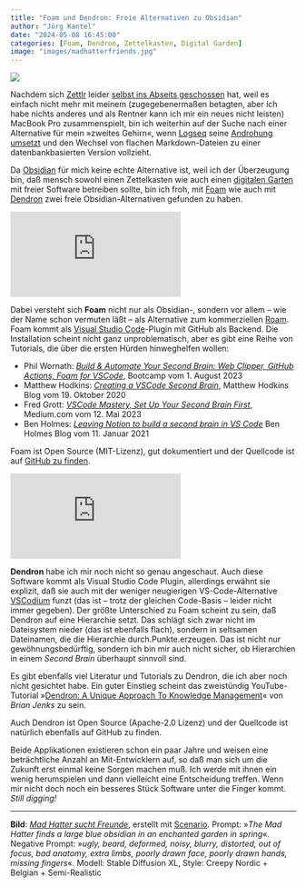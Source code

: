 ```yaml
---
title: "Foam und Dendron: Freie Alternativen zu Obsidian"
author: "Jörg Kantel"
date: "2024-05-08 16:45:00"
categories: [Foam, Dendron, Zettelkasten, Digital Garden]
image: "images/madhatterfriends.jpg"
---
```


[![](images/madhatterfriends-b.jpg)](https://www.flickr.com/photos/schockwellenreiter/53705074626/)

Nachdem sich [Zettlr](http://cognitiones.kantel-chaos-team.de/webworking/auszeichnungssprachen/zettlr.html) leider [selbst ins Abseits geschossen](https://kantel.github.io/posts/2024050501_zettlr_catalina/) hat, weil es einfach nicht mehr mit meinem (zugegebenermaßen betagten, aber ich habe nichts anderes und als Rentner kann ich mir ein neues nicht leisten) MacBook Pro zusammenspielt, bin ich weiterhin auf der Suche nach einer Alternative für mein »zweites Gehirn«, wenn [Logseq](http://cognitiones.kantel-chaos-team.de/webworking/auszeichnungssprachen/logseq.html) seine [Androhung umsetzt](https://kantel.github.io/posts/2024050402_logseq_oder_zettlr/) und den Wechsel von flachen Markdown-Dateien zu einer datenbankbasierten Version vollzieht.

Da [Obsidian](http://cognitiones.kantel-chaos-team.de/webworking/auszeichnungssprachen/obsidian.html) für mich keine echte Alternative ist, weil ich der Überzeugung bin, daß mensch sowohl einen Zettelkasten wie auch einen [digitalen Garten](https://kantel.github.io/posts/2024050701_digital_garden/) mit freier Software betreiben sollte, bin ich froh, mit [Foam](https://foambubble.github.io/foam/) wie auch mit [Dendron](https://wiki.dendron.so/) zwei freie Obsidian-Alternativen gefunden zu haben.

<iframe class="if16_9" src="https://www.youtube.com/embed/lBNyJXYDGLA?si=pDBGFDlky-52sllP" title="YouTube video player" frameborder="0" allow="accelerometer; autoplay; clipboard-write; encrypted-media; gyroscope; picture-in-picture; web-share" referrerpolicy="strict-origin-when-cross-origin" allowfullscreen></iframe>

Dabei versteht sich **Foam** nicht nur als Obsidian-, sondern vor allem -- wie der Name schon vermuten läßt -- als Alternative zum kommerziellen [Roam](https://roamresearch.com/). Foam kommt als [Visual Studio Code](http://cognitiones.kantel-chaos-team.de/produktivitaet/visualstudiocode.html)-Plugin mit GitHub als Backend. Die Installation scheint nicht ganz unproblematisch, aber es gibt eine Reihe von Tutorials, die über die ersten Hürden hinweghelfen wollen:

- Phil Wornath: *[Build & Automate Your Second Brain: Web Clipper, GitHub Actions, Foam for VSCode](https://bootcamp.uxdesign.cc/automating-my-second-brain-how-technology-makes-information-management-effortless-afb2a1e4ab11)*, Bootcamp vom 1. August 2023
- Matthew Hodkins: *[Creating a VSCode Second Brain](https://hodgkins.io/vscode-second-brain)*, Matthew Hodkins Blog vom 19. Oktober 2020
- Fred Grott: *[VSCode Mastery, Set Up Your Second Brain First](https://fredgrott.medium.com/vscode-mastery-set-up-your-second-brain-first-71a14619dc8e)*, Medium.com vom 12. Mai 2023
- Ben Holmes: *[Leaving Notion to build a second brain in VS Code](https://bholmes.dev/blog/giving-up-on-notion-to-build-a-second-brain/)* Ben Holmes Blog vom 11. Januar 2021

Foam ist Open Source (MIT-Lizenz), gut dokumentiert und der Quellcode ist auf [GitHub zu finden](https://github.com/foambubble/foam).

<iframe class="if16_9" src="https://www.youtube.com/embed/Pd63xxRktgE?si=cGYvUY4SZv16_j78" title="YouTube video player" frameborder="0" allow="accelerometer; autoplay; clipboard-write; encrypted-media; gyroscope; picture-in-picture; web-share" referrerpolicy="strict-origin-when-cross-origin" allowfullscreen></iframe>

**Dendron** habe ich mir noch nicht so genau angeschaut. Auch diese Software kommt als Visual Studio Code Plugin, allerdings erwähnt sie explizit, daß sie auch mit der weniger neugierigen VS-Code-Alternative [VSCodium](https://vscodium.com/) funzt (das ist -- trotz der gleichen Code-Basis -- leider nicht immer gegeben). Der größte Unterschied zu Foam scheint zu sein, daß Dendron auf eine Hierarchie setzt. Das schlägt sich zwar nicht im Dateisystem nieder (das ist ebenfalls flach), sondern in seltsamen Dateinamen, die die Hierarchie durch.Punkte.erzeugen. Das ist nicht nur gewöhnungsbedürftig, sondern ich bin mir auch nicht sicher, ob Hierarchien in einem *Second Brain* überhaupt sinnvoll sind.

Es gibt ebenfalls viel Literatur und Tutorials zu Dendron, die ich aber noch nicht gesichtet habe. Ein guter Einstieg scheint das zweistündig YouTube-Tutorial »[Dendron: A Unique Approach To Knowledge Management](https://www.youtube.com/watch?v=nfvx8rv77NA)« von *Brian Jenks* zu sein.

Auch Dendron ist Open Source (Apache-2.0 Lizenz) und der Quellcode ist natürlich ebenfalls auf GitHub zu finden.

Beide Applikationen existieren schon ein paar Jahre und weisen eine beträchtliche Anzahl an Mit-Entwicklern auf, so daß man sich um die Zukunft erst einmal keine Sorgen machen muß. Ich werde mit ihnen ein wenig herumspielen und dann vielleicht eine Entscheidung treffen. Wenn mir nicht doch noch ein besseres Stück Software unter die Finger kommt. *Still digging!*

---

**Bild**: *[Mad Hatter sucht Freunde](https://www.flickr.com/photos/schockwellenreiter/53705074626/)*, erstellt mit [Scenario](http://cognitiones.kantel-chaos-team.de/technikgeschichte/rechnerundnetze/scenario.html). Prompt: »*The Mad Hatter finds a large blue obsidian in an enchanted garden in spring*«. Negative Prompt: »*ugly, beard, deformed, noisy, blurry, distorted, out of focus, bad anatomy, extra limbs, poorly drawn face, poorly drawn hands, missing fingers*«. Modell: Stable Diffusion XL, Style: Creepy Nordic + Belgian + Semi-Realistic